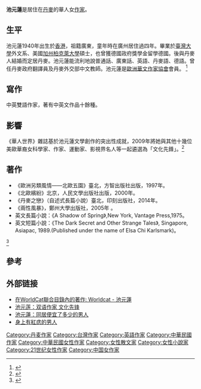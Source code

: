 {{Infobox writer
| name         = 池元蓮 <br> Elsa Chi Karlsmark
| image        =
| imagesize    =
| caption      =
| pseudonym    =
| birthname    =
| birthplace   = {{BHKG}}
| residence    = {{DNK}}  
| deathdate    =
| deathplace   =
| occupation   = [[作家|作家]]
| alma_mater   = [[臺灣大學|臺灣大學]]<br>[[加州柏克萊大學|加州柏克萊大學]]<br>[[慕尼黑大學|慕尼黑大學]]
| period       =
| genre        =
| subject      = [[散文|散文]]<br>[[小說|小說]]
| movement     =
| notableworks = 《歐洲另類風情——北歐五園》<br>《丹麥之戀》<br>《A Shadow of Spring》
| spouse       =
| partner      =
| children     =
| relatives    =
| influences   =
| influenced   =
| signature    =
| website     =
}}
'''池元蓮'''是居住在[[丹麥|丹麥]]的華人女[[作家|作家]]。

== 生平 ==
池元蓮1940年出生於[[香港|香港]]，祖籍廣東，童年時在廣州居住過四年。畢業於[[臺灣大學|臺灣大學]]外文系、美國[[加州柏克萊大學|加州柏克萊大學]]碩士，也曾獲德國政府獎學金留學德國。後與丹麥人結婚而定居丹麥。池元蓮能流利地說普通話、廣東話、英語、丹麥語、德語。曾任丹麥政府翻譯員及丹麥外交部中文教師。池元蓮是[[歐洲華文作家協會|歐洲華文作家協會]]會員。
<ref>{{Cite web |url=http://wxs.hi2net.com/home/news_read.asp?NewsID=83950 |title=赵淑侠：池元莲印象 |access-date=2016-06-12 |archive-date=2019-06-02 |archive-url=https://web.archive.org/web/20190602213153/http://wxs.hi2net.com/home/news_read.asp?NewsID=83950 |dead-url=no }}</ref>

== 寫作 ==
中英雙語作家，著有中英文作品十餘種。

== 影響 ==
《華人世界》雜誌基於池元蓮文學創作的突出性成就，2009年將她與其他十幾位美歐華裔女科學家、作家、運動家、影視界名人等一起遴選為「文化先鋒」。<ref>{{Cite web |url=http://chinesewritersna.com/review/?page_id=14453 |title=歐美華裔女「文化先鋒」 |access-date=2016-06-13 |archive-date=2021-01-21 |archive-url=https://web.archive.org/web/20210121235322/http://chinesewritersna.com/review/?page_id=14453 |dead-url=no }}</ref>


== 著作 ==

*《歐洲另類風情——北歐五園》臺北，方智出版社出版，1997年。
*《北歐繽紛》北京，人民文學出版社出版，2000年。
*《丹麥之戀》（自述式長篇小說）臺北，印刻出版社，2014年。
*《兩性風暴》，鄭州大學出版社，2005年 。
* 英文長篇小說：《A Shadow of Spring》,New York, Vantage Press,1975。
* 英文短篇小說：《The Dark Secret and Other Strange Tales》, Singapore, Asiapac, 1989.(Published under the name of Elsa Chi Karlsmark)。
<ref>{{Cite web |url=http://chinesewritersna.com/review/?page_id=26311 |title=歐華作協會員動態 |access-date=2016-06-12 |archive-date=2021-01-22 |archive-url=https://web.archive.org/web/20210122034351/http://chinesewritersna.com/review/?page_id=26311 |dead-url=no }}</ref>

== 參考 ==
{{reflist}}

==外部链接==
* [http://worldcat.org/identities/lccn-no2006061925/ 在WorldCat聯合目錄內的著作: Worldcat - 池元蓮] {{Wayback|url=http://worldcat.org/identities/lccn-no2006061925/ |date=20210807171027 }}
* [http://www.chinesen.de/index.php/2010-03-05-21-38-51/2010-03-05-21-39-28/2010-03-05-21-41-48/1274-2015-01-16-21-51-03 池元莲：双语作家 文化先锋] {{Wayback|url=http://www.chinesen.de/index.php/2010-03-05-21-38-51/2010-03-05-21-39-28/2010-03-05-21-41-48/1274-2015-01-16-21-51-03 |date=20210121233053 }}
* [https://www.douban.com/group/topic/1227106/ 池元蓮：同居便宜了多少的男人] {{Wayback|url=https://www.douban.com/group/topic/1227106/ |date=20210122010410 }}
* [http://chinesewritersna.com/review/?page_id=14453 身上有紅痣的男人] {{Wayback|url=http://chinesewritersna.com/review/?page_id=14453 |date=20210121235322 }}


{{Normdaten|TYP=p|CALIS=n2004149920|LCCN=no2006061925|VIAF=9151351949752601493|HKCAN=9811126134703406}}


{{DEFAULTSORT:Chi池}}

[[Category:丹麦作家|Category:丹麦作家]]
[[Category:台灣作家|Category:台灣作家]]
[[Category:英語作家|Category:英語作家]]
[[Category:中華民國作家|Category:中華民國作家]]
[[Category:中華民國女性作家|Category:中華民國女性作家]]
[[Category:女性散文家|Category:女性散文家]]
[[Category:女性小說家|Category:女性小說家]]
[[Category:21世纪女性作家|Category:21世纪女性作家]]
[[Category:中国女作家|Category:中国女作家]]